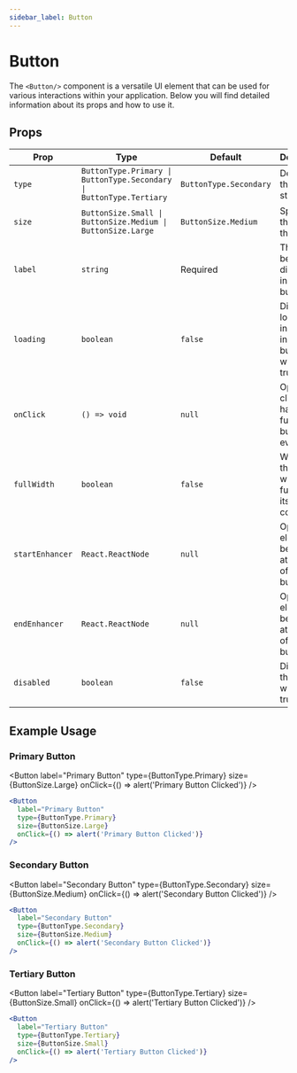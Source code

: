 ```yaml
---
sidebar_label: Button
---
```




# Button

The `<Button/>` component is a versatile UI element that can be used for various interactions within your application. Below you will find detailed information about its props and how to use it.

## Props

| Prop          | Type                                         | Default                   | Description                                                           |
|---------------|----------------------------------------------|---------------------------|-----------------------------------------------------------------------|
| `type`        | `ButtonType.Primary \| ButtonType.Secondary \| ButtonType.Tertiary` | `ButtonType.Secondary`    | Determines the button style.                                          |
| `size`        | `ButtonSize.Small \| ButtonSize.Medium \| ButtonSize.Large`       | `ButtonSize.Medium`       | Specifies the size of the button.                                     |
| `label`       | `string`                                     | Required                  | The text to be displayed inside the button.                           |
| `loading`     | `boolean`                                    | `false`                   | Displays a loading indicator inside the button when set to true.      |
| `onClick`     | `() => void`                                 | `null`                    | Optional click handler function for button click events.              |
| `fullWidth`   | `boolean`                                    | `false`                   | When true, the button will take the full width of its container.      |
| `startEnhancer` | `React.ReactNode`                          | `null`                    | Optional element to be placed at the start of the button.             |
| `endEnhancer` | `React.ReactNode`                            | `null`                    | Optional element to be placed at the end of the button.               |
| `disabled`    | `boolean`                                    | `false`                   | Disables the button when set to true.                                 |

## Example Usage

### Primary Button

<Button
  label="Primary Button"
  type={ButtonType.Primary}
  size={ButtonSize.Large}
  onClick={() => alert('Primary Button Clicked')}
/>

```jsx
<Button
  label="Primary Button"
  type={ButtonType.Primary}
  size={ButtonSize.Large}
  onClick={() => alert('Primary Button Clicked')}
/>
```

### Secondary Button

<Button
  label="Secondary Button"
  type={ButtonType.Secondary}
  size={ButtonSize.Medium}
  onClick={() => alert('Secondary Button Clicked')}
/>

```jsx
<Button
  label="Secondary Button"
  type={ButtonType.Secondary}
  size={ButtonSize.Medium}
  onClick={() => alert('Secondary Button Clicked')}
/>
```

### Tertiary Button

<Button
  label="Tertiary Button"
  type={ButtonType.Tertiary}
  size={ButtonSize.Small}
  onClick={() => alert('Tertiary Button Clicked')}
/>

```jsx
<Button
  label="Tertiary Button"
  type={ButtonType.Tertiary}
  size={ButtonSize.Small}
  onClick={() => alert('Tertiary Button Clicked')}
/>
```